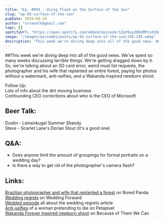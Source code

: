 ```yaml
---
title: "Ep. #093 - Using Flash on the Surface of the Sun"
slug: "ep-93-surface-of-the-sun"
pubDate: 2019-04-29
author: "srvanelk@gmail.com"
tags: []
spotifyUrl: "https://open.spotify.com/embed/episode/1ZqY6vpZ0OnMPzxd1QgQHz?utm_source=generator"
image: "/images/episodes/posts/ep-93-surface-of-the-sun/JVE-345.webp"
description: "This week we're diving deep into all of the good news. We've spent so many weeks discussing terrible things. We're getting dragged down by it. So, we're talking about an SD card error, weird must list requests, the photographer and his wife that replanted an entire forest, paying for photos without a watermark, anti-selfies, and a Wakanda inspired newborn shoot."
---
```


##This week we're diving deep into all of the good news. We've spent so many weeks discussing terrible things. We're getting dragged down by it. So, we're talking about an SD card error, weird must list requests, the photographer and his wife that replanted an entire forest, paying for photos without a watermark, anti-selfies, and a Wakanda inspired newborn shoot.

Follow Up:  
Lots of info about the dirt moving business  
Confounding CEO corrections about who is the CEO of Microsoft

## Beer Talk:  
Dustin - Leinenkugel Summer Shandy  
Steve - Scarlet Lane's Dorian Stout (it's a good one)

## Q&A:
- Does anyone limit the amount of groupings for formal portraits on a wedding day?
- Is there a way to get rid of the photographer's camera flash?

## Links:
[Brazilian photographer and wife that replanted a forest](https://www.boredpanda.com/brazilian-couple-recreated-forest-sebastiao-leila-salgado-reforestation/) on Bored Panda  
[Wedding regrets](https://www.weddingforward.com/things-brides-regret-not-doing-at-their-wedding/) on Wedding Forward  
[Wedded episode](https://podcasts.apple.com/us/podcast/ep-017-the-10-biggest-wedding-regrets/id1447111184?i=1000436380729) all about the wedding regrets article  
[Anti-selfies](https://petapixel.com/2019/04/23/woman-shoots-anti-selfies-by-dying-at-famous-landmarks/?fbclid=IwAR3yyOc8IUpSyUeqJcDD1fDdaLRM-AdG1wga7AoeJtaiwDEWrcqqVUiRkuY) of a woman pretending to die on Petapixel  
[Wakanda Forever inspired newborn shoot](https://www.becauseofthemwecan.com/blogs/the-feels/photographer-reimagines-newborns-in-wakanda-inspired-series) on Because of Them We Can
